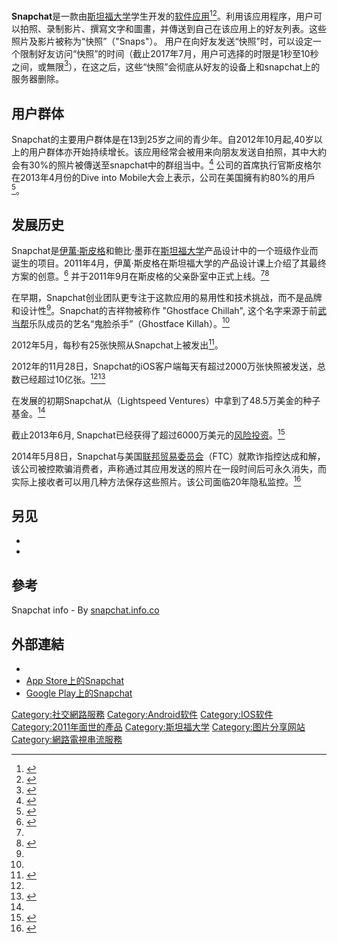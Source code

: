 <!-- {{Link style|time=2015-12-11T10:12:25+00:00}} --> {{noteTA
|G1=教育與研究
|1=zh-cn:斯坦福; zh-sg:斯坦福; zh-tw:史丹佛; zh-hk:史丹福; zh-mo:史丹福;
|2=zh-cn:谷歌;  zh-tw:Google;
}}
{{Infobox software
| name                   = Snapchat
| logo                   = [[File:Snapchat_logo.svg|150px]]
| logo caption           = Snapchat 標誌
| screenshot             = <center>[[File:Snapchat_screenshot.png|200px]]</center>
| caption                = <center>A screenshot of the Snapchat Snap menu, as seen on the [[iOS|iOS]] operating system.</center>
| collapsible            = No
| author                 = Daniel Smith<br />David Kravitz<br />Leo Noah Katz<br />Bobby Murphy<br />[[伊萬·斯皮格|伊萬·斯皮格]]
| developer              = [[色拉布|色拉布]]
| released               = 2011年9月<ref name=SSblog>{{cite web|title=Let's Chat|url=http://blog.snapchat.com/post/22756675666/lets-chat|work=Snapchat Blog|accessdate=11 November 2012|deadurl=yes|archiveurl=https://web.archive.org/web/20121217221447/http://blog.snapchat.com/post/22756675666/lets-chat|archivedate=2012年12月17日}}</ref>
| latest release version = {{LSR |article = Snapchat |latest_release_version = '''iOS''' 10.0.2.0 |latest_release_date = {{release date and age|2017|01|25}}<ref>{{Cite web |url=https://itunes.apple.com/us/app/snapchat/id447188370 |title=iOS |accessdate=2016-02-28 |archive-date=2016-01-31 |archive-url=https://web.archive.org/web/20160131005310/https://itunes.apple.com/us/app/snapchat/id447188370 |dead-url=no }}</ref> }}<br/>{{LSR |article = Snapchat |latest_release_version = '''Android''' 10.0.1.0 |latest_release_date = {{release date and age|2017|01|27}}<ref>{{Cite web |url=https://play.google.com/store/apps/details?id=com.snapchat.android |title=Android |accessdate=2016-02-28 |archive-date=2016-02-24 |archive-url=https://web.archive.org/web/20160224051928/https://play.google.com/store/apps/details?id=com.snapchat.android |dead-url=no }}</ref> }}
| operating system       = 
| platform               = [[iOS|iOS]]、[[Android|Android]]
| language               = 中文、英文
| genre                  = 图片分享，社交程式
| license                = [[专有软件|专有软件]] 
| alexa                  = {{decrease}} 5,345<ref name=Alexa>{{cite web|title=Snapchat.com Site Info|url=http://www.alexa.com/siteinfo/snapchat.com|publisher=Alexa, Inc.|accessdate=28 Jan 2017|archive-date=2016-03-04|archive-url=https://web.archive.org/web/20160304105532/http://www.alexa.com/siteinfo/snapchat.com|dead-url=no}}</ref>
| website                = {{URL|snapchat.com}}
}}
'''Snapchat'''是一款由[[斯坦福大学|斯坦福大学]]学生开发的{{link-en|图片分享|Photo sharing}}[[应用程序|软件应用]]<ref>{{cite web|title=Snapchat Team|url=http://www.snapchat.com/#|accessdate=7 February 2013|archive-date=2012-11-14|archive-url=https://web.archive.org/web/20121114040211/http://www.snapchat.com/|dead-url=yes}}</ref><ref>{{cite news|last=Prigg|first=Mark|title=The :|url=http://www.dailymail.co.uk/sciencetech/article-2256082/The-sexting-wars-The-Stanford-students-beating-Facebook-battle-self-destructing-pictures.html#axzz2KBWi2pxg|accessdate=7 February 2013|newspaper=Mail Online|date=2 January 2013|archive-date=2013-11-15|archive-url=https://web.archive.org/web/20131115051353/http://www.dailymail.co.uk/sciencetech/article-2256082/The-sexting-wars-The-Stanford-students-beating-Facebook-battle-self-destructing-pictures.html#axzz2KBWi2pxg|dead-url=no}}</ref>。利用该应用程序，用户可以拍照、录制影片、撰寫文字和圖畫，并傳送到自己在该应用上的好友列表。这些照片及影片被称为“快照”（"Snaps"）。 用户在向好友发送“快照”时，可以设定一个限制好友访问“快照”的时间（截止2017年7月，用户可选择的时限是1秒至10秒之间，或無限<ref>{{cite web|title=Snapchat Hands-on: Send Photos Set to Self-Destruct|url=http://blog.laptopmag.com/hands-on-with-snapchat-send-photos-set-to-self-destruct|work=Laptop|publisher=TechMedia Network|accessdate=15 September 2013|author=Davey Alba|date=16 May 2012|archive-date=2013-09-21|archive-url=https://web.archive.org/web/20130921054529/http://blog.laptopmag.com/hands-on-with-snapchat-send-photos-set-to-self-destruct|dead-url=yes}}</ref>），在这之后，这些“快照”会彻底从好友的设备上和snapchat上的服务器删除。

==用户群体==
Snapchat的主要用户群体是在13到25岁之间的青少年。自2012年10月起,40岁以上的用户群体亦开始持续增长。该应用经常会被用来向朋友发送自拍照，其中大約会有30%的照片被傳送至snapchat中的群组当中。<ref name="All Things, text overlay">{{cite news|title=Fast-Growing Photo-Messaging App Snapchat Launches on Android|url=http://allthingsd.com/20121029/fast-growing-photo-messaging-app-snapchat-launches-on-android/|accessdate=22 December 2012|newspaper=All Things D|date=29 October 2012|author=Liz Gannes|archive-date=2013-01-01|archive-url=https://web.archive.org/web/20130101043837/http://allthingsd.com/20121029/fast-growing-photo-messaging-app-snapchat-launches-on-android/|dead-url=no}}</ref> 公司的首席执行官斯皮格尔在2013年4月份的Dive into Mobile大会上表示，公司在美国擁有約80%的用戶<ref>{{cite news|title=Snapchat social app gains ground on Twitter with US iPhone owners|url=http://www.guardian.co.uk/technology/appsblog/2013/jul/17/snapchat-app-growth-iphone-us|accessdate=21 July 2013|newspaper=The Guardian|date=17 July 2013|author=Stuart Dredge|archive-date=2013-07-22|archive-url=https://web.archive.org/web/20130722130042/http://www.guardian.co.uk/technology/appsblog/2013/jul/17/snapchat-app-growth-iphone-us|dead-url=no}}</ref>。

==发展历史==
Snapchat是[[伊萬·斯皮格|伊萬·斯皮格]]和鲍比·墨菲在[[斯坦福大学|斯坦福大学]]产品设计中的一个班级作业而诞生的项目。2011年4月，伊萬·斯皮格在斯坦福大学的产品设计课上介绍了其最终方案的创意。<ref name="Forbes, touch">{{cite news|title=Snapchat: The Biggest No-Revenue Mobile App Since Instagram|url=http://www.forbes.com/sites/jjcolao/2012/11/27/snapchat-the-biggest-no-revenue-mobile-app-since-instagram/|accessdate=25 December 2012|newspaper=Forbes|date=27 November 2012|author=J.J. Colao|archive-date=2018-06-12|archive-url=https://web.archive.org/web/20180612164852/https://www.forbes.com/sites/jjcolao/2012/11/27/snapchat-the-biggest-no-revenue-mobile-app-since-instagram/|dead-url=no}}</ref> 并于2011年9月在斯皮格的父亲卧室中正式上线。<ref name="Forbes, touch" /><ref name="Review, trend">{{cite news|title=Snapchat a growing trend|url=http://www.udreview.com/snapchat-a-growing-trend-1.2939743#.UNYyv_xfN5Q|accessdate=22 December 2012|newspaper=University of Delaware Review|date=29 October 2012|author=Alexandria Murphy|deadurl=yes|archiveurl=https://web.archive.org/web/20121102065408/http://www.udreview.com/snapchat-a-growing-trend-1.2939743#.UNYyv_xfN5Q|archivedate=2012年11月2日}}</ref>

在早期，Snapchat创业团队更专注于这款应用的易用性和技术挑战，而不是品牌和设计性<ref name="Forbes, touch" />。Snapchat的吉祥物被称作 "Ghostface Chillah", 这个名字来源于前[[武当帮|武当帮]]乐队成员的艺名“鬼脸杀手”（Ghostface Killah）。<ref name="Forbes, touch" />

2012年5月，每秒有25张快照从Snapchat上被发出<ref name="TC, billion snaps">{{cite news|title=You Know What's Cool? A Billion Snapchats: App Sees Over 20 Million Photos Shared Per Day, Releases On Android|url=http://techcrunch.com/2012/10/29/billion-snapchats/|accessdate=22 December 2012|newspaper=TechCrunch|date=29 October 2012|author=Billy Gallagher|archive-date=2014-01-08|archive-url=https://web.archive.org/web/20140108013327/http://techcrunch.com/2012/10/29/billion-snapchats/|dead-url=no}}</ref>。

2012年的11月28日，Snapchat的iOS客户端每天有超过2000万张快照被发送，总数已经超过10亿张。<ref name="TC, billion snaps" /><ref name="Upstart, 28 October">{{cite news|title=The app with self-destructing messages launches on Android|url=http://upstart.bizjournals.com/news/technology/2012/10/29/snapchat-launches-on-android.html|accessdate=22 December 2012|newspaper=Upstart Business Journal|date=29 October 2012|author=Michael del Castillo|archive-date=2013-10-07|archive-url=https://web.archive.org/web/20131007083611/http://upstart.bizjournals.com/news/technology/2012/10/29/snapchat-launches-on-android.html|dead-url=no}}</ref> 

在发展的初期Snapchat从{{tsl|en|Lightspeed Venture Partners|光速创投}}（Lightspeed Ventures）中拿到了48.5万美金的种子基金。<ref name="TC, billion snaps" /> 

截止2013年6月, Snapchat已经获得了超过6000万美元的[[风险投资|风险投资]]。<ref>{{cite web|title=Snapchat Snaps Up A $80M Series B Led By IVP At An $800M Valuation|url=http://techcrunch.com/2013/06/22/source-snapchat-snaps-up-80m-from-ivp-at-a-800m-valuation/|accessdate=2013-11-18|archive-date=2013-11-17|archive-url=https://web.archive.org/web/20131117174531/http://techcrunch.com/2013/06/22/source-snapchat-snaps-up-80m-from-ivp-at-a-800m-valuation/|dead-url=no}}</ref>

2014年5月8日，Snapchat与美国[[联邦贸易委员会|联邦贸易委员会]]（FTC）就欺诈指控达成和解，该公司被控欺骗消费者，声称通过其应用发送的照片在一段时间后可永久消失，而实际上接收者可以用几种方法保存这些照片。该公司面临20年隐私监控。<ref>{{cite web|title=Snapchat就欺诈指控达成和解 面临20年隐私监控|url=http://finance.sina.com.cn/world/20140509/022819048325.shtml|publisher=新浪财经|accessdate=2014-05-09|archive-date=2014-10-14|archive-url=https://web.archive.org/web/20141014032105/http://finance.sina.com.cn/world/20140509/022819048325.shtml|dead-url=no}}</ref>

==另见==
*{{link-en|Keek|Keek}}
*{{link-en|ephemera|ephemera}}

==參考 ==

{{reflist|2}}
Snapchat info - By [http://www.91latestelectronics.com snapchat.info.co]{{Wayback|url=http://www.91latestelectronics.com/ |date=20200622170559 }}

==外部連結==
*{{Official website|1=http://www.snapchat.com/}}{{en}}
* [https://apps.apple.com/us/app/snapchat/id447188370 App Store上的Snapchat] {{Wayback|url=https://apps.apple.com/us/app/snapchat/id447188370 |date=20200317234057 }}
* [https://play.google.com/store/apps/details?id=com.snapchat.android&hl=zh_CN Google Play上的Snapchat] {{Wayback|url=https://play.google.com/store/apps/details?id=com.snapchat.android&hl=zh_CN |date=20210820114936 }}

{{社交网络服务}}
{{即时通讯客户端}}  

[[Category:社交網路服務|Category:社交網路服務]]
[[Category:Android软件|Category:Android软件]]
[[Category:IOS软件|Category:IOS软件]]
[[Category:2011年面世的產品|Category:2011年面世的產品]]
[[Category:斯坦福大学|Category:斯坦福大学]]

[[Category:图片分享网站|Category:图片分享网站]]
[[Category:網路電視串流服務|Category:網路電視串流服務]]